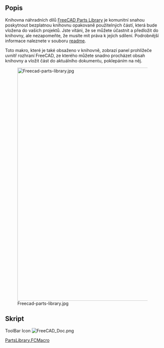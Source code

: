 <languages/>
<div class="mw-translate-fuzzy">
{{Macro/cs
|Name=Parts Library
|Translate=Parts Library
|Icon=FreeCAD Doc.png
|Description=Starts the Parts Library browser FreeCAD
|Author=yorik
|Version=1.0
|Date=2014-03-25
|FCVersion=All
|Download=[https://www.freecadweb.org/wiki/images/9/9d/FreeCAD_Doc.png ToolBar Icon]
}}
</div>

<span id="Description"></span>
==Popis==

Knihovna náhradních dílů [http://github.com/yorikvanhavre/FreeCAD-library FreeCAD Parts Library] je komunitní snahou poskytnout bezplatnou knihovnu opakovaně použitelných částí, která bude vložena do vašich projektů. Jste vítáni, že se můžete účastnit a předložit do knihovny, ale nezapomeňte, že musíte mít práva k jejich sdílení. Podrobnější informace naleznete v souboru [http://github.com/yorikvanhavre/FreeCAD-library readme].

{{Codeextralink|https://raw.githubusercontent.com/FreeCAD/FreeCAD-library/master/PartsLibrary.FCMacro}}

Toto makro, které je také obsaženo v knihovně, zobrazí panel prohlížeče uvnitř rozhraní FreeCAD, ze kterého můžete snadno procházet obsah knihovny a vložit část do aktuálního dokumentu, poklepáním na něj.

[[Image:Freecad-parts-library.jpg|760px]]

<span id="Script"></span>
==Skript==

<div lang="en" dir="ltr" class="mw-content-ltr">
ToolBar Icon [[Image:FreeCAD_Doc.png]]
</div>

[http://github.com/yorikvanhavre/FreeCAD-library/blob/master/PartsLibrary.FCMacro PartsLibrary.FCMacro]